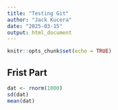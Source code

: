 ```yaml
---
title: "Testing Git"
author: "Jack Kucera"
date: "2025-03-15"
output: html_document
---
```


```r
knitr::opts_chunk$set(echo = TRUE)
```

## Frist Part

```r
dat <- rnorm(1000)
sd(dat)
mean(dat)
```

